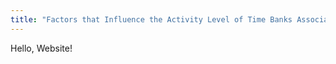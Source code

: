 ```yaml
---
title: "Factors that Influence the Activity Level of Time Banks Associated with hOurworld"
---
```


Hello, Website!